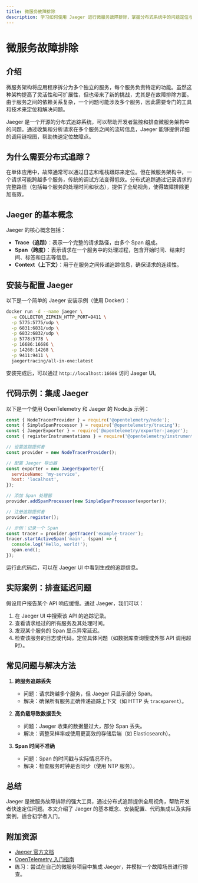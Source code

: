```yaml
---
title: 微服务故障排除
description: 学习如何使用 Jaeger 进行微服务故障排除，掌握分布式系统中的问题定位与解决方法。
---
```


# 微服务故障排除

## 介绍

微服务架构将应用程序拆分为多个独立的服务，每个服务负责特定的功能。虽然这种架构提高了灵活性和可扩展性，但也带来了新的挑战，尤其是在故障排除方面。由于服务之间的依赖关系复杂，一个问题可能涉及多个服务，因此需要专门的工具和技术来定位和解决问题。

Jaeger 是一个开源的分布式追踪系统，可以帮助开发者监控和排查微服务架构中的问题。通过收集和分析请求在多个服务之间的流转信息，Jaeger 能够提供详细的调用链视图，帮助快速定位故障点。

## 为什么需要分布式追踪？

在单体应用中，故障通常可以通过日志和堆栈跟踪来定位。但在微服务架构中，一个请求可能跨越多个服务，传统的调试方法变得低效。分布式追踪通过记录请求的完整路径（包括每个服务的处理时间和状态），提供了全局视角，使得故障排除更加高效。

## Jaeger 的基本概念

Jaeger 的核心概念包括：
- **Trace（追踪）**：表示一个完整的请求路径，由多个 Span 组成。
- **Span（跨度）**：表示请求在一个服务中的处理过程，包含开始时间、结束时间、标签和日志等信息。
- **Context（上下文）**：用于在服务之间传递追踪信息，确保请求的连续性。

## 安装与配置 Jaeger

以下是一个简单的 Jaeger 安装示例（使用 Docker）：

```bash
docker run -d --name jaeger \
  -e COLLECTOR_ZIPKIN_HTTP_PORT=9411 \
  -p 5775:5775/udp \
  -p 6831:6831/udp \
  -p 6832:6832/udp \
  -p 5778:5778 \
  -p 16686:16686 \
  -p 14268:14268 \
  -p 9411:9411 \
  jaegertracing/all-in-one:latest
```

安装完成后，可以通过 `http://localhost:16686` 访问 Jaeger UI。

## 代码示例：集成 Jaeger

以下是一个使用 OpenTelemetry 和 Jaeger 的 Node.js 示例：

```javascript
const { NodeTracerProvider } = require('@opentelemetry/node');
const { SimpleSpanProcessor } = require('@opentelemetry/tracing');
const { JaegerExporter } = require('@opentelemetry/exporter-jaeger');
const { registerInstrumentations } = require('@opentelemetry/instrumentation');

// 设置追踪提供者
const provider = new NodeTracerProvider();

// 配置 Jaeger 导出器
const exporter = new JaegerExporter({
  serviceName: 'my-service',
  host: 'localhost',
});

// 添加 Span 处理器
provider.addSpanProcessor(new SimpleSpanProcessor(exporter));

// 注册追踪提供者
provider.register();

// 示例：记录一个 Span
const tracer = provider.getTracer('example-tracer');
tracer.startActiveSpan('main', (span) => {
  console.log('Hello, world!');
  span.end();
});
```

运行此代码后，可以在 Jaeger UI 中看到生成的追踪信息。

## 实际案例：排查延迟问题

假设用户报告某个 API 响应缓慢。通过 Jaeger，我们可以：
1. 在 Jaeger UI 中搜索该 API 的追踪记录。
2. 查看请求经过的所有服务及其处理时间。
3. 发现某个服务的 Span 显示异常延迟。
4. 检查该服务的日志或代码，定位具体问题（如数据库查询慢或外部 API 调用超时）。

## 常见问题与解决方法

1. **跨服务追踪丢失**  
   - 问题：请求跨越多个服务，但 Jaeger 只显示部分 Span。  
   - 解决：确保所有服务正确传递追踪上下文（如 HTTP 头 `traceparent`）。

2. **高负载导致数据丢失**  
   - 问题：Jaeger 收集的数据量过大，部分 Span 丢失。  
   - 解决：调整采样率或使用更高效的存储后端（如 Elasticsearch）。

3. **Span 时间不准确**  
   - 问题：Span 的时间戳与实际情况不符。  
   - 解决：检查服务时钟是否同步（使用 NTP 服务）。

## 总结

Jaeger 是微服务故障排除的强大工具，通过分布式追踪提供全局视角，帮助开发者快速定位问题。本文介绍了 Jaeger 的基本概念、安装配置、代码集成以及实际案例，适合初学者入门。

## 附加资源

- [Jaeger 官方文档](https://www.jaegertracing.io/docs/)
- [OpenTelemetry 入门指南](https://opentelemetry.io/docs/)
- 练习：尝试在自己的微服务项目中集成 Jaeger，并模拟一个故障场景进行排查。